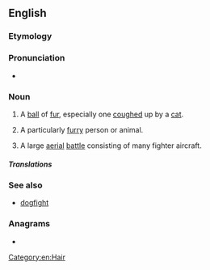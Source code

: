 ==English==

===Etymology===
{{compound|en|fur|ball}}

===Pronunciation===
* {{audio|en|En-au-furball.ogg|Audio (AU)}}

===Noun===
{{en-noun}}

# A [[ball]] of [[fur]], especially one [[cough]]ed up by a [[cat]].
# {{lb|en|informal}} A particularly [[furry]] person or animal.
# {{lb|en|military|slang}} A large [[aerial]] [[battle]] consisting of many fighter aircraft.

=====Translations=====
{{trans-see|coughed up furball|hairball}}

{{trans-top|furry person or animal}}
{{trans-mid}}
{{trans-bottom}}

===See also===
* [[dogfight]]

===Anagrams===
* {{anagrams|en|a=abfllru|full bar}}

[[Category:en:Hair]]